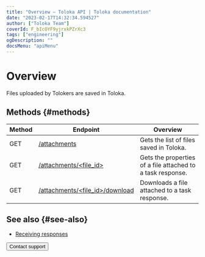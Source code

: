 ```yaml
---
title: "Overview — Toloka API | Toloka documentation"
date: "2023-02-17T14:32:34.594527"
author: ["Toloka Team"]
coverId: F_bIcOYF9yjrxkPZrXc3
tags: ["engineering"]
ogDescription: ""
docsMenu: "apiMenu"
---
```



# Overview

Files uploaded by Tolokers are saved in Toloka.

## Methods {#methods}

Method | Endpoint | Overview
----- | ----- | -----
GET | [/attachments](/docs/api/get-attachment-list) | Gets the list of files saved in Toloka.
GET | [/attachments/<file_id>](/docs/api/get-attachment) | Gets the properties of a file attached to a task response.
GET | [/attachments/<file_id>/download](/docs/api/download-attachment) | Downloads a file attached to a task response.

## See also {#see-also}

- [Receiving responses](/docs/guide/result-of-eval)

<Button themeColor="light" view="default" size="l" type="link" url="/docs/guide/troubleshooting/support?form-source=api-attachments">Contact support</Button>
